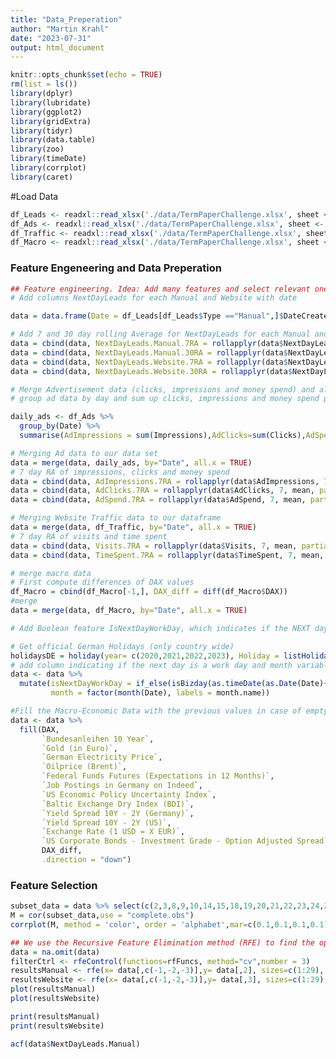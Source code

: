 ```yaml
---
title: "Data_Preperation"
author: "Martin Krahl"
date: "2023-07-31"
output: html_document
---
```


```r
knitr::opts_chunk$set(echo = TRUE)
rm(list = ls())
library(dplyr)
library(lubridate)
library(ggplot2)
library(gridExtra)
library(tidyr)
library(data.table)
library(zoo)
library(timeDate)
library(corrplot)
library(caret)
```
#Load Data
```r
df_Leads <- readxl::read_xlsx('./data/TermPaperChallenge.xlsx', sheet <- 'Leads')
df_Ads <- readxl::read_xlsx('./data/TermPaperChallenge.xlsx', sheet <- 'Ads')
df_Traffic <- readxl::read_xlsx('./data/TermPaperChallenge.xlsx', sheet <- 'WebsiteTraffic')
df_Macro <- readxl::read_xlsx('./data/TermPaperChallenge.xlsx', sheet <- 'Macro')
```

### Feature Engeneering and Data Preperation
```r
## Feature engineering. Idea: Add many features and select relevant ones later
# Add columns NextDayLeads for each Manual and Website with date 

data = data.frame(Date = df_Leads[df_Leads$Type =="Manual",]$DateCreated, NextDayLeads.Manual = df_Leads[df_Leads$Type =="Manual",]$NextDayLeads, NextDayLeads.Website = df_Leads[df_Leads$Type =="Website",]$NextDayLeads)

# Add 7 and 30 day rolling Average for NextDayLeads for each Manual and Website Leads.
data = cbind(data, NextDayLeads.Manual.7RA = rollapplyr(data$NextDayLeads.Manual, 7, mean, partial = TRUE)) # 7 day RA for Manual Leads
data = cbind(data, NextDayLeads.Manual.30RA = rollapplyr(data$NextDayLeads.Manual, 30, mean, partial = TRUE)) # 30 day RA for Manual Leads
data = cbind(data, NextDayLeads.Website.7RA = rollapplyr(data$NextDayLeads.Website, 7, mean, partial = TRUE)) # 7 day RA for Website Leads
data = cbind(data, NextDayLeads.Website.30RA = rollapplyr(data$NextDayLeads.Website, 30, mean, partial = TRUE)) # 30 day RA for Website Leads

# Merge Advertisement data (clicks, impressions and money spend) and also compute 7day RA of those values
# group ad data by day and sum up clicks, impressions and money spend per day

daily_ads <- df_Ads %>%
  group_by(Date) %>%
  summarise(AdImpressions = sum(Impressions),AdClicks=sum(Clicks),AdSpend=sum(Spend))

# Merging Ad data to our data set
data = merge(data, daily_ads, by="Date", all.x = TRUE)
# 7 day RA of impressions, clicks and money spend
data = cbind(data, AdImpressions.7RA = rollapplyr(data$AdImpressions, 7, mean, partial = TRUE)) 
data = cbind(data, AdClicks.7RA = rollapplyr(data$AdClicks, 7, mean, partial = TRUE)) 
data = cbind(data, AdSpend.7RA = rollapplyr(data$AdSpend, 7, mean, partial = TRUE)) 

# Merging Website Traffic data to our dataframe
data = merge(data, df_Traffic, by="Date", all.x = TRUE)
# 7 day RA of visits and time spent
data = cbind(data, Visits.7RA = rollapplyr(data$Visits, 7, mean, partial = TRUE)) 
data = cbind(data, TimeSpent.7RA = rollapplyr(data$TimeSpent, 7, mean, partial = TRUE)) 

# merge macro data
# First compute differences of DAX values
df_Macro = cbind(df_Macro[-1,], DAX_diff = diff(df_Macro$DAX))
#merge
data = merge(data, df_Macro, by="Date", all.x = TRUE)

# Add Boolean feature IsNextDayWorkDay, which indicates if the NEXT day is a workday (not a weekend or a holiday). Needs Package timeDate.

# Get official German Holidays (only country wide)
holidaysDE = holiday(year= c(2020,2021,2022,2023), Holiday = listHolidays("DE"))
# add column indicating if the next day is a work day and month variable
data <- data %>% 
  mutate(isNextDayWorkDay = if_else(isBizday(as.timeDate(as.Date(Date)+1),holidays = holidaysDE, wday = 1:5), 1, 0),
         month = factor(month(Date), labels = month.name))

```

```r
#Fill the Macro-Economic Data with the previous values in case of empty values (weekends)
data <- data %>%
  fill(DAX,
       `Bundesanleihen 10 Year`,
       `Gold (in Euro)`,
       `German Electricity Price`,
       `Oilprice (Brent)`,
       `Federal Funds Futures (Expectations in 12 Months)`,
       `Job Postings in Germany on Indeed`, 
       `US Economic Policy Uncertainty Index`,
       `Baltic Exchange Dry Index (BDI)`,
       `Yield Spread 10Y - 2Y (Germany)`, 
       `Yield Spread 10Y - 2Y (US)`,
       `Exchange Rate (1 USD = X EUR)`, 
       `US Corporate Bonds - Investment Grade - Option Adjusted Spread`,
       DAX_diff,
       .direction = "down")
```

### Feature Selection
```r
subset_data = data %>% select(c(2,3,8,9,10,14,15,18,19,20,21,22,23,24,25,26,27,31,32))
M = cor(subset_data,use = "complete.obs")
corrplot(M, method = 'color', order = 'alphabet',mar=c(0.1,0.1,0.1,0.1), type = "upper",tl.cex=0.5)

## We use the Recursive Feature Elimination method (RFE) to find the optimal subset of features for Manual Lead data and Website Lead data separately.
data = na.omit(data)
filterCtrl <- rfeControl(functions=rfFuncs, method="cv",number = 3)
resultsManual <- rfe(x= data[,c(-1,-2,-3)],y= data[,2], sizes=c(1:29), rfeControl=filterCtrl, na.action = na.omit)
resultsWebsite <- rfe(x= data[,c(-1,-2,-3)],y= data[,3], sizes=c(1:29), rfeControl=filterCtrl,na.action = na.omit)
plot(resultsManual)
plot(resultsWebsite)

print(resultsManual)
print(resultsWebsite)

acf(data$NextDayLeads.Manual)


```


